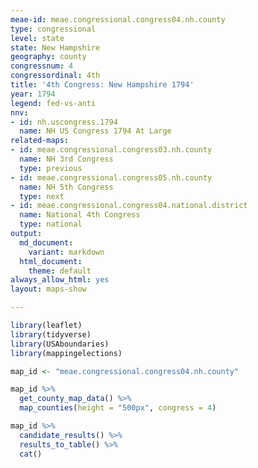 ```yaml
---
meae-id: meae.congressional.congress04.nh.county
type: congressional
level: state
state: New Hampshire
geography: county
congressnum: 4
congressordinal: 4th
title: '4th Congress: New Hampshire 1794'
year: 1794
legend: fed-vs-anti
nnv:
- id: nh.uscongress.1794
  name: NH US Congress 1794 At Large
related-maps:
- id: meae.congressional.congress03.nh.county
  name: NH 3rd Congress
  type: previous
- id: meae.congressional.congress05.nh.county
  name: NH 5th Congress
  type: next
- id: meae.congressional.congress04.national.district
  name: National 4th Congress
  type: national
output:
  md_document:
    variant: markdown
  html_document:
    theme: default
always_allow_html: yes
layout: maps-show

---
```


```r
library(leaflet)
library(tidyverse)
library(USAboundaries)
library(mappingelections)

map_id <- "meae.congressional.congress04.nh.county"
```

<div class="map">

```r
map_id %>%
  get_county_map_data() %>% 
  map_counties(height = "500px", congress = 4)
```

</div>

<div class="results-table">

```r
map_id %>%
  candidate_results() %>%
  results_to_table() %>%
  cat()
```

</div>
